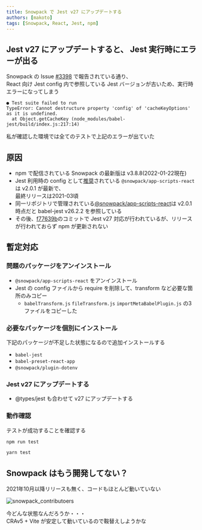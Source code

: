 ```yaml
---
title: Snowpack で Jest v27 にアップデートする
authors: [makoto]
tags: [Snowpack, React, Jest, npm]
---
```


## Jest v27 にアップデートすると、 Jest 実行時にエラーが出る

Snowpack の Issue [#3398](https://github.com/withastro/snowpack/issues/3398) で報告されている通り、  
React 向け Jest config 内で参照している Jest バージョンが古いため、実行時エラーになってしまう

```
● Test suite failed to run
TypeError: Cannot destructure property 'config' of 'cacheKeyOptions' as it is undefined.
  at Object.getCacheKey (node_modules/babel-jest/build/index.js:217:14)
```

私が確認した環境では全てのテストで上記のエラーが出ていた

## 原因

- npm で配信されている Snowpack の最新版は v3.8.8(2022-01-22現在)
- Jest 利用時の config として[推奨](https://www.snowpack.dev/guides/jest)されている `@snowpack/app-scripts-react` は v2.0.1 が最新で、  
  最終リリースは2021-03頃
- 同一リポジトリで管理されている[@snowpack/app-scripts-react](https://github.com/withastro/snowpack/blob/97b2e94e627cab0e79162ce4ed7a3768d64b5591/create-snowpack-app/app-scripts-react/package.json#L23)は v2.0.1 時点だと babel-jest v26.2.2 を参照している
- その後、[f77639b](https://github.com/withastro/snowpack/commit/f77639b81f61c47b69f7a5df27648f36146ab25f#diff-e5b2a9577e92c42f45ebb12756f19173200914f261c323ee12bc8f76da565261)のコミットで Jest v27 対応が行われているが、リリースが行われておらず npm が更新されない

## 暫定対応

### 問題のパッケージをアンインストール

- `@snowpack/app-scripts-react` をアンインストール
- Jest の config ファイルから require を削除して、transform など必要な箇所のみコピー
  - `babelTransform.js` `fileTransform.js` `importMetaBabelPlugin.js` の3ファイルをコピーした

### 必要なパッケージを個別にインストール

下記のパッケージが不足した状態になるので追加インストールする

- `babel-jest`
- `babel-preset-react-app`
- `@snowpack/plugin-dotenv`

### Jest v27 にアップデートする

- @types/jest も合わせて v27 にアップデートする

### 動作確認

テストが成功することを確認する


<Tabs>
  <TabItem value="npm" default>

```sh
npm run test
```

  </TabItem>
  <TabItem value="yarn">

```sh
yarn test
```

  </TabItem>
</Tabs>

## Snowpack はもう開発してない？

2021年10月以降リリースも無く、コードもほとんど動いていない

![snowpack_contributoers](snowpack_contributoers.png)

今どんな状態なんだろうか・・・  
CRAv5 + Vite が安定して動いているので鞍替えしようかな

